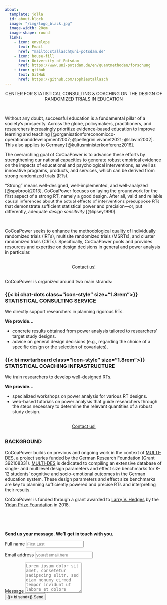 ```yaml
---
about:
  template: jolla
  id: about-block
  image: "/img/logo_black.jpg"
  image-width: 20em
  image-shape: round
  links:
    - icon: envelope
      text: Email
      href: "mailto:stallasch@uni-potsdam.de"  
    - icon: house-fill
      text: University of Potsdam
      href: https://www.uni-potsdam.de/en/quantmethoden/forschung
    - icon: github
      text: GitHub
      href: https://github.com/sophiestallasch
---
```



::: {#about-block style="text-align: center;"}
CENTER FOR STATISTICAL CONSULTING & COACHING ON THE DESIGN OF RANDOMIZED TRIALS IN EDUCATION
:::

&nbsp;

::: {.column-screen .full-bleed}
::: {.column-body}
Without any doubt, successful education is a fundamental pillar of a society’s prosperity. Across the globe, policymakers, practitioners, and researchers increasingly prioritize evidence-based education to improve learning and teaching [@organisationforeconomicco-operationanddevelopment2007; @pellegrini.vivanet2021; @slavin2002]. This also applies to Germany [@kultusministerkonferenz2016]. 

The overarching goal of CoCoaPower is to advance these efforts by strengthening our national capacities to generate robust empirical evidence on the impacts of educational and psychological interventions, as well as innovative programs, products, and services, which can be derived from strong randomized trials (RTs).

"Strong" means well-designed, well-implemented, and well-analyzed [@spybrook2013]. CoCoaPower focuses on laying the groundwork for the first aspect of a strong RT, namely a good design. After all, valid and reliable causal inferences about the actual effects of interventions presuppose RTs that demonstrate sufficient statistical power and precision—or, put differently, adequate *design sensitivity* [@lipsey1990]. 
:::
:::


&nbsp;

CoCoaPower seeks to enhance the methodological quality of individually randomized trials (IRTs), multisite randomized trials (MSRTs), and cluster randomized trials (CRTs). 
Specifically, CoCoaPower pools and provides resources and expertise on design decisions in general and power analysis in particular. 

```{=html}
<div  style="margin: 30px; text-align: center;">
<a class="btn btn-primary" href="index.qmd#form" role="button">Contact us!</a>
</div>
```

CoCoaPower is organized around two main strands:

::: {.grid}

::: {.g-col-12 .g-col-md-6 .card}
::: {.card-body style="text-align: left;"}
### {{< bi chat-dots class="icon-style" size="1.8rem">}} STATISTICAL CONSULTING SERVICE

We directly support researchers in planning rigorous RTs. 

**We provide...**

+ concrete results obtained from power analysis tailored to researchers’ target study designs.
+	advice on general design decisions (e.g., regarding the choice of a specific design or the selection of covariates). 
:::
:::

::: {.g-col-12 .g-col-md-6 .card}
::: {.card-body style="text-align: left;"}
### {{< bi mortarboard class="icon-style" size="1.8rem">}} STATISTICAL COACHING INFRASTRUCTURE

We train researchers to develop well-designed RTs. 

**We provide...**

+ specialized workshops on power analysis for various RT designs.
+ web-based tutorials on power analysis that guide researchers through the steps necessary to determine the relevant quantities of a robust study design.
:::
:::

:::

```{=html}
<div  style="margin: 30px; text-align: center;">
<a class="btn btn-primary" href="index.qmd#form" role="button">Contact us!</a>
</div>
```


### BACKGROUND
CoCoaPower builds on previous and ongoing work in the context of [MULTI-DES](https://www.uni-potsdam.de/en/quantmethoden/forschung), a project series funded by the German Research Foundation (Grant 392108331). [MULTI-DES](https://www.uni-potsdam.de/en/quantmethoden/forschung) is dedicated to compiling an extensive database of single- and multilevel design parameters and effect size benchmarks for K-12 students’ cognitive and socio-emotional outcomes in the German education system. These design parameters and effect size benchmarks are key to planning sufficiently powered and precise RTs and interpreting their results.


::: {.column-screen .full-bleed}
::: {.column-body}
CoCoaPower is funded through a grant awarded to [Larry V. Hedges](https://statistics.northwestern.edu/people/faculty/larry-hedges.html) by the [Yidan Prize Foundation](https://yidanprize.org/) in 2018.
:::
:::

&nbsp;

::: {#form}

&nbsp;

**Send us your message. We'll get in touch with you.**
:::

::: {}
<form action="https://formspree.io/f/xyzydoek" method="POST" accept-charset="utf-8">

::: {.form-group}
<label for="full-name">Full name</label>
<input type="text" name="name" id="full-name" class="form-control" placeholder="First Last" required>
:::

::: {.form-group}
<label for="email-address">Email address</label>
<input type="email" name="_replyto" id="email-address" class="form-control" placeholder="your@email.here" required>
:::

::: {.form-group}
<label for="message">Message</label>
  <textarea rows="6" name="message" id="message" class="form-control" placeholder="Lorem ipsum dolor sit amet, consetetur sadipscing elitr, sed diam nonumy eirmod tempor invidunt ut labore et dolore magna aliquyam." required></textarea>
:::

<button type="submit" class="btn btn-secondary mt-2">{{< bi send>}} Send</button>
</form>
:::





&nbsp;

